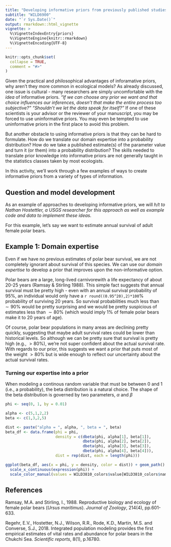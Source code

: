 ```yaml
---
title: "Developing informative priors from previously published studies"
subtitle: "WILD6900"
date: "`r Sys.Date()`"
output: rmarkdown::html_vignette
vignette: >
  %\VignetteIndexEntry{priors}
  %\VignetteEngine{knitr::rmarkdown}
  %\VignetteEncoding{UTF-8}
---
```


```r
knitr::opts_chunk$set(
  collapse = TRUE,
  comment = "#>"
)
```

Given the practical and philosophical advantages of inforamative priors, why aren't they more common in ecological models? As already discussed, one issue is cultural - many researchers are simply uncomfortable with the *idea* of informative priors. *"If we can choose any prior we want and that choice influences our inferences, doesn't that make the entire process too subjective?" "Shouldn't we let the data speak for itself?"* If one of these scientists is your advisor or the reviewer of your manuscript, you may be forced to use uninformative priors. You may even be tempted to use uninformative priors in the first place to avoid this problem. 

But another obstacle to using informative priors is that they can be hard to formulate. How do we translate our domain expertise into a probability distribution? How do we take a published estimate(s) of the parameter value and turn it (or them) into a probability distribution? The skills needed to translate prior knowledge into informative priors are not generally taught in the statistics classes taken by most ecologists. 

In this activity, we'll work through a few examples of ways to create informative priors from a variety of types of information. 

## Question and model development

As an example of approaches to developing informative priors, we will *h/t to Nathan Hostettler, a USGS researcher for this approach as well as example code and data to implement these ideas.* 

For this example, let's say we want to estimate annual survival of adult female polar bears. 





## Example 1: Domain expertise

Even if we have no previous estimates of polar bear survival, we are not completely ignorant about survival of this species. We can use our *domain expertise* to develop a prior that improves upon the non-informative option.  

Polar bears are a large, long-lived carnivorewith a life expectancy of about 20-25 years (Ramsay & Stirling 1988). This simple fact suggests that annual survival must be pretty high - even with an annual survival probability of $95\%$, an individual would only have a `r round((0.95^20),2)*100`% probability of surviving 20 years. So survival probabilities much less than $\sim 90\%$ would be pretty surprising and we would be pretty suspicious of estimates less than $\sim 80\%$ (which would imply $1\%$ of female polar bears make it to 20 years of age). 

Of course, polar bear populations in many areas are declining pretty quickly, suggesting that maybe adult survival rates could be lower than historical levels. So although we can be pretty sure that survival is pretty high (e.g., $>80\%$), we're not super confident about the actual survival rate. With regards to our prior, this suggests we want a prior that puts most of the weight $>80\%$ but is wide enough to reflect our uncertainty about the actual survival rates.

### Turning our expertise into a prior

When modeling a continous random variable that must be between 0 and 1 (i.e., a probability), the beta distribution is a natural choice. The shape of the beta distribution is governed by two parameters, $\alpha$ and $\beta$

```r
phi <- seq(0, 1, by = 0.01)

alpha <- c(5,1,2,2)
beta <- c(1,3,2,5)

dist <- paste("alpha = ", alpha, ", beta = ", beta)
beta_df <- data.frame(phi = phi,
                      density = c(dbeta(phi, alpha[1], beta[1]),
                                  dbeta(phi, alpha[2], beta[2]),
                                  dbeta(phi, alpha[3], beta[3]),
                                  dbeta(phi, alpha[4], beta[4])),
                      dist = rep(dist, each = length(phi)))

ggplot(beta_df, aes(x = phi, y = density, color = dist)) + geom_path() +
  scale_x_continuous(expression(phi)) +
  scale_color_manual(values = WILD3810_colors$value[WILD3810_colors$name %in% c("primary", "success", "warning", "danger")])
```




## References

Ramsay, M.A. and Stirling, I., 1988. Reproductive biology and ecology of female polar bears (*Ursus maritimus*). *Journal of Zoology*, 214(4), pp.601-633.

Regehr, E.V., Hostetter, N.J., Wilson, R.R., Rode, K.D., Martin, M.S. and Converse, S.J., 2018. Integrated population modeling provides the first empirical estimates of vital rates and abundance for polar bears in the Chukchi Sea. *Scientific reports*, 8(1), p.16780.
